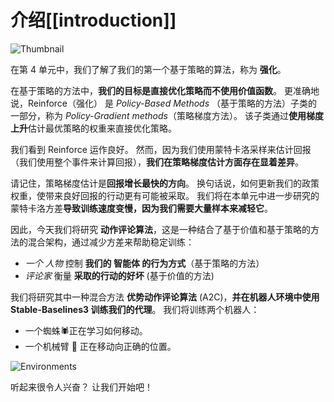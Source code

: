 # 介绍[[introduction]]

<img src="https://huggingface.co/datasets/huggingface-deep-rl-course/course-images/resolve/main/en/unit8/thumbnail.png"  alt="Thumbnail"/>

在第 4 单元中，我们了解了我们的第一个基于策略的算法，称为 **强化**。

在基于策略的方法中，**我们的目标是直接优化策略而不使用价值函数**。 更准确地说，Reinforce（强化） 是 *Policy-Based Methods* （基于策略的方法）子类的一部分，称为 *Policy-Gradient methods*（策略梯度方法）。 该子类通过**使用梯度上升**估计最优策略的权重来直接优化策略。

我们看到 Reinforce 运作良好。 然而，因为我们使用蒙特卡洛采样来估计回报（我们使用整个事件来计算回报），**我们在策略梯度估计方面存在显着差异**。

请记住，策略梯度估计是**回报增长最快的方向**。 换句话说，如何更新我们的政策权重，使带来良好回报的行动更有可能被采取。 我们将在本单元中进一步研究的蒙特卡洛方差**导致训练速度变慢，因为我们需要大量样本来减轻它**。

因此，今天我们将研究 **动作评论算法**，这是一种结合了基于价值和基于策略的方法的混合架构，通过减少方差来帮助稳定训练：

- *一个 人物* 控制 **我们的 智能体 的行为方式**（基于策略的方法）
- *评论家* 衡量 **采取的行动的好坏** (基于价值的方法)

我们将研究其中一种混合方法 **优势动作评论算法** (A2C)，**并在机器人环境中使用 Stable-Baselines3 训练我们的代理**。 我们将训练两个机器人：

- 一个蜘蛛🕷️正在学习如何移动。
- 一个机械臂 🦾 正在移动向正确的位置。

<img src="https://huggingface.co/datasets/huggingface-deep-rl-course/course-images/resolve/main/en/unit8/environments.gif" alt="Environments"/>

听起来很令人兴奋？ 让我们开始吧！
